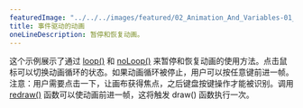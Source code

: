 ---
featuredImage: "../../../images/featured/02_Animation_And_Variables-01_Animation_With_Events-thumbnail.png"
title: 事件驱动的动画
oneLineDescription: 暂停和恢复动画。
---

这个示例展示了通过 <a href="https://p5js.org/reference/#/p5/loop">loop()</a> 和 <a href="https://p5js.org/reference/#/p5/noLoop">noLoop()</a> 来暂停和恢复动画的使用方法。点击鼠标可以切换动画循环的状态。如果动画循环被停止，用户可以按任意键前进一帧。注意：用户需要点击一下，让画布获得焦点，之后键盘按键操作才能被识别。调用 <a href="https://p5js.org/reference/#/p5/redraw">redraw()</a> 函数可以使动画前进一帧，这将触发 draw() 函数执行一次。